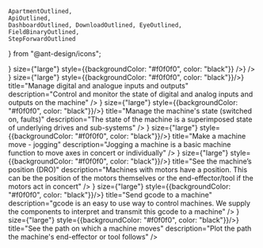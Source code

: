     ApartmentOutlined,
    ApiOutlined,
    DashboardOutlined, DownloadOutlined, EyeOutlined,
    FieldBinaryOutlined,
    StepForwardOutlined
} from "@ant-design/icons";

<List bordered>
    <List.Item>
        <List.Item.Meta
            title="Connect to a machine"
            description="Establish a websockets connection to GBC"
            avatar={<Avatar
                icon={<ApiOutlined/>}
                size={"large"}
                style={{backgroundColor: "#f0f0f0", color: "black"}}
            />}
        />
    </List.Item>
    <List.Item>
        <List.Item.Meta
            avatar={<Avatar
                icon={<FieldBinaryOutlined/>} size={"large"} style={{backgroundColor: "#f0f0f0", color: "black"}}/>}
            title="Manage digital and analogue inputs and outputs"
            description="Control and monitor the state of digital and analog inputs and outputs on the machine"
        />
    </List.Item>
    <List.Item>
        <List.Item.Meta
            avatar={<Avatar
                icon={<ApartmentOutlined/>} size={"large"} style={{backgroundColor: "#f0f0f0", color: "black"}}/>}
            title="Manage the machine's state (switched on, faults)"
            description="The state of the machine is a superimposed state of underlying drives and sub-systems"
        />
    </List.Item>
    <List.Item>
        <List.Item.Meta
            avatar={<Avatar
                icon={<StepForwardOutlined/>} size={"large"} style={{backgroundColor: "#f0f0f0", color: "black"}}/>}
            title="Make a machine move - jogging"
            description="Jogging a machine is a basic machine function to move axes in concert or individually"
        />
    </List.Item>
    <List.Item>
        <List.Item.Meta
            avatar={<Avatar
                icon={<DashboardOutlined/>} size={"large"} style={{backgroundColor: "#f0f0f0", color: "black"}}/>}
            title="See the machine’s position (DRO)"
            description="Machines with motors have a position. This can be the position of the motors themselves or the end-effector/tool if the motors act in concert"
        />
    </List.Item>
    <List.Item>
        <List.Item.Meta
            avatar={<Avatar
                icon={<DownloadOutlined/>} size={"large"} style={{backgroundColor: "#f0f0f0", color: "black"}}/>}
            title="Send gcode to a machine"
            description="gcode is an easy to use way to control machines. We supply the components to interpret and transmit this gcode to a machine"
        />
    </List.Item>
    <List.Item>
        <List.Item.Meta
            avatar={<Avatar
                icon={<EyeOutlined/>} size={"large"} style={{backgroundColor: "#f0f0f0", color: "black"}}/>}
            title="See the path on which a machine moves"
            description="Plot the path the machine's end-effector or tool follows"
        />
    </List.Item>
</List>
